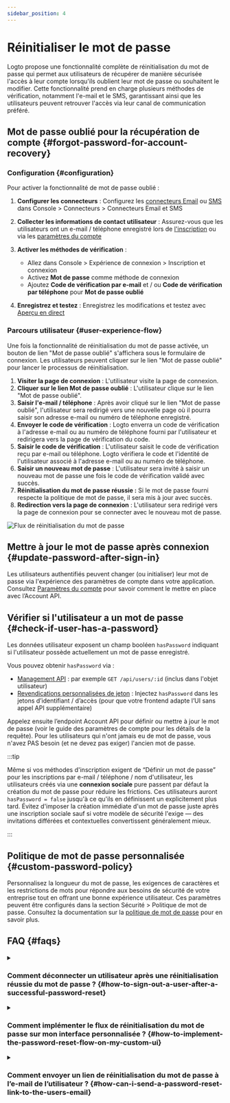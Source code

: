 ```yaml
---
sidebar_position: 4
---
```


# Réinitialiser le mot de passe

Logto propose une fonctionnalité complète de réinitialisation du mot de passe qui permet aux utilisateurs de récupérer de manière sécurisée l'accès à leur compte lorsqu'ils oublient leur mot de passe ou souhaitent le modifier. Cette fonctionnalité prend en charge plusieurs méthodes de vérification, notamment l'e-mail et le SMS, garantissant ainsi que les utilisateurs peuvent retrouver l'accès via leur canal de communication préféré.

## Mot de passe oublié pour la récupération de compte \{#forgot-password-for-account-recovery}

### Configuration \{#configuration}

Pour activer la fonctionnalité de mot de passe oublié :

1. **Configurer les connecteurs** : Configurez les [connecteurs Email](/connectors/email-connectors) ou [SMS](/connectors/sms-connectors) dans <CloudLink to="/connectors/passwordless">Console > Connecteurs > Connecteurs Email et SMS</CloudLink>

2. **Collecter les informations de contact utilisateur** : Assurez-vous que les utilisateurs ont un e-mail / téléphone enregistré lors de [l'inscription](/end-user-flows/sign-up-and-sign-in/sign-up) ou via les [paramètres du compte](/end-user-flows/account-settings/by-account-api#update-or-link-new-email)

3. **Activer les méthodes de vérification** :

   - Allez dans <CloudLink to="/sign-in-experience/sign-up-and-sign-in">Console > Expérience de connexion > Inscription et connexion</CloudLink>
   - Activez **Mot de passe** comme méthode de connexion
   - Ajoutez **Code de vérification par e-mail** et / ou **Code de vérification par téléphone** pour **Mot de passe oublié**

4. **Enregistrez et testez** : Enregistrez les modifications et testez avec [Aperçu en direct](/customization/live-preview)

### Parcours utilisateur \{#user-experience-flow}

Une fois la fonctionnalité de réinitialisation du mot de passe activée, un bouton de lien "Mot de passe oublié" s'affichera sous le formulaire de connexion. Les utilisateurs peuvent cliquer sur le lien "Mot de passe oublié" pour lancer le processus de réinitialisation.

1. **Visiter la page de connexion** : L'utilisateur visite la page de connexion.
2. **Cliquer sur le lien Mot de passe oublié** : L'utilisateur clique sur le lien "Mot de passe oublié".
3. **Saisir l'e-mail / téléphone** : Après avoir cliqué sur le lien "Mot de passe oublié", l'utilisateur sera redirigé vers une nouvelle page où il pourra saisir son adresse e-mail ou numéro de téléphone enregistré.
4. **Envoyer le code de vérification** : Logto enverra un code de vérification à l'adresse e-mail ou au numéro de téléphone fourni par l'utilisateur et redirigera vers la page de vérification du code.
5. **Saisir le code de vérification** : L'utilisateur saisit le code de vérification reçu par e-mail ou téléphone. Logto vérifiera le code et l'identité de l'utilisateur associé à l'adresse e-mail ou au numéro de téléphone.
6. **Saisir un nouveau mot de passe** : L'utilisateur sera invité à saisir un nouveau mot de passe une fois le code de vérification validé avec succès.
7. **Réinitialisation du mot de passe réussie :** Si le mot de passe fourni respecte la politique de mot de passe, il sera mis à jour avec succès.
8. **Redirection vers la page de connexion** : L'utilisateur sera redirigé vers la page de connexion pour se connecter avec le nouveau mot de passe.

<img src="/img/assets/reset-password.png" alt="Flux de réinitialisation du mot de passe" />

## Mettre à jour le mot de passe après connexion \{#update-password-after-sign-in}

Les utilisateurs authentifiés peuvent changer (ou initialiser) leur mot de passe via l'expérience des paramètres de compte dans votre application. Consultez [Paramètres du compte](/end-user-flows/account-settings/by-account-api#update-users-password) pour savoir comment le mettre en place avec l’Account API.

## Vérifier si l'utilisateur a un mot de passe \{#check-if-user-has-a-password}

Les données utilisateur exposent un champ booléen `hasPassword` indiquant si l'utilisateur possède actuellement un mot de passe enregistré.

Vous pouvez obtenir `hasPassword` via :

- [Management API](/integrate-logto/interact-with-management-api) : par exemple `GET /api/users/:id` (inclus dans l'objet utilisateur)
- [Revendications personnalisées de jeton](/developers/custom-token-claims) : Injectez `hasPassword` dans les jetons d’identifiant / d’accès (pour que votre frontend adapte l’UI sans appel API supplémentaire)

Appelez ensuite l’endpoint Account API pour définir ou mettre à jour le mot de passe (voir le guide des paramètres de compte pour les détails de la requête). Pour les utilisateurs qui n'ont jamais eu de mot de passe, vous n'avez PAS besoin (et ne devez pas exiger) l'ancien mot de passe.

:::tip

Même si vos méthodes d'inscription exigent de “Définir un mot de passe” pour les inscriptions par e-mail / téléphone / nom d'utilisateur, les utilisateurs créés via une **connexion sociale** pure passent par défaut la création du mot de passe pour réduire les frictions. Ces utilisateurs auront `hasPassword = false` jusqu'à ce qu'ils en définissent un explicitement plus tard. Évitez d'imposer la création immédiate d'un mot de passe juste après une inscription sociale sauf si votre modèle de sécurité l'exige — des invitations différées et contextuelles convertissent généralement mieux.

:::

## Politique de mot de passe personnalisée \{#custom-password-policy}

Personnalisez la longueur du mot de passe, les exigences de caractères et les restrictions de mots pour répondre aux besoins de sécurité de votre entreprise tout en offrant une bonne expérience utilisateur. Ces paramètres peuvent être configurés dans la section <CloudLink to="/security/password-policy">Sécurité > Politique de mot de passe</CloudLink>. Consultez la documentation sur la [politique de mot de passe](/security/password-policy) pour en savoir plus.

## FAQ \{#faqs}

<details>
  <summary>

### Comment déconnecter un utilisateur après une réinitialisation réussie du mot de passe ? \{#how-to-sign-out-a-user-after-a-successful-password-reset}

</summary>

Abonnez-vous à l’événement webhook `PostResetPassword` [webhook event](/developers/webhooks/webhooks-events#user-interaction-hook-events) pour recevoir une notification lorsqu’un utilisateur réinitialise son mot de passe avec succès. Vous pouvez alors déclencher une action de [déconnexion](/end-user-flows/sign-out) pour invalider la session en cours de l’utilisateur et le rediriger vers la page de connexion.

</details>

<details>
  <summary>

### Comment implémenter le flux de réinitialisation du mot de passe sur mon interface personnalisée ? \{#how-to-implement-the-password-reset-flow-on-my-custom-ui}

</summary>

Vous pouvez implémenter votre propre flux de réinitialisation du mot de passe en utilisant la **Management API** et l’**Account API** de Logto. Consultez les [paramètres du compte](/end-user-flows/account-settings/) pour plus de détails.

</details>

<details>
  <summary>

### Comment envoyer un lien de réinitialisation du mot de passe à l’e-mail de l’utilisateur ? \{#how-can-i-send-a-password-reset-link-to-the-users-email}

</summary>

Vous pouvez créer un endpoint de réinitialisation de mot de passe auto-hébergé et utiliser le SDK Logto pour initier une requête de connexion avec [`first_screen`](/end-user-flows/authentication-parameters/first-screen) défini sur `reset-password`. Cela redirigera automatiquement l’utilisateur vers la page de réinitialisation du mot de passe.

</details>
